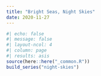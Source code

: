 ```yaml
---
title: "Bright Seas, Night Skies"
date: 2020-11-27
---
```

  
```r
#| echo: false
#| message: false
#| layout-ncol: 4
#| column: page
#| results: asis
source(here::here("_common.R"))
build_series("night-skies")
```

